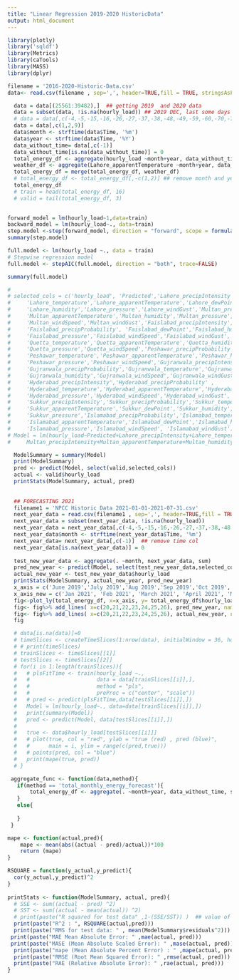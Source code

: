 ```yaml
---
title: "Linear Regression 2019-2020 HistoricData"
output: html_document
---
```


```r
library(plotly)
library('sqldf')
library(Metrics)
library(caTools)
library(MASS)
library(dplyr)
```

```r
filename = '2016-2020-Historic-Data.csv'
data<- read.csv(filename , sep=',', header=TRUE,fill = TRUE, stringsAsFactors = FALSE)

```

```r
  
  data = data[(25561:39482),]  ## getting 2019  and 2020 data
  data = subset(data, !is.na(hourly_load)) ## 2019 DEC, last some days having NA for hourly_load, removing them
  # data = data[,c(-4,-5,-15,-16,-26,-27,-37,-38,-48,-49,-59,-60,-70,-71,-81,-82,-92,-93)] ## removing categorical cols
  data = data[,c(1,2,9)]
  data$month <- strftime(data$Time, '%m')
  data$year <- strftime(data$Time, '%Y')
  data_without_time= data[,c(-1)]
  data_without_time[is.na(data_without_time)] = 0
  total_energy_df <- aggregate(hourly_load ~month+year, data_without_time, sum)
  weather_df <- aggregate(Lahore_apparentTemperature ~month+year, data_without_time, mean)
  total_energy_df = merge(total_energy_df, weather_df)
  # total_energy_df <- total_energy_df[,-c(1,2)] ## remove month and year col
  total_energy_df
  # train = head(total_energy_df, 16)
  # valid = tail(total_energy_df, 3)
  

forward_model = lm(hourly_load~1,data=train)
backward_model = lm(hourly_load~., data=train)
step.model <-step(forward_model, direction = "forward", scope = formula(backward_model))
summary(step.model)

full.model <- lm(hourly_load ~., data = train)
# Stepwise regression model
full.model <- stepAIC(full.model, direction = "both", trace=FALSE)

summary(full.model)

# 
# selected_cols = c('hourly_load', 'Predicted','Lahore_precipIntensity', 
#     'Lahore_temperature','Lahore_apparentTemperature','Lahore_dewPoint', 
#     'Lahore_humidity','Lahore_pressure','Lahore_windGust','Multan_precipIntensity', 
#     'Multan_apparentTemperature','Multan_humidity','Multan_pressure', 
#     'Multan_windSpeed','Multan_windGust','Faislabad_precipIntensity', 
#     'Faislabad_precipProbability', 'Faislabad_dewPoint','Faislabad_humidity', 
#     'Faislabad_pressure','Faislabad_windSpeed','Faislabad_windGust', 
#     'Quetta_temperature','Quetta_apparentTemperature','Quetta_humidity', 
#     'Quetta_pressure','Quetta_windSpeed','Peshawar_precipProbability', 
#     'Peshawar_temperature','Peshawar_apparentTemperature','Peshawar_humidity', 
#     'Peshawar_pressure','Peshawar_windSpeed','Gujranwala_precipIntensity', 
#     'Gujranwala_precipProbability','Gujranwala_temperature','Gujranwala_apparentTemperature', 
#     'Gujranwala_humidity','Gujranwala_windSpeed','Gujranwala_windGust', 
#     'Hyderabad_precipIntensity','Hyderabad_precipProbability' ,
#     'Hyderabad_temperature','Hyderabad_apparentTemperature','Hyderabad_dewPoint' ,
#     'Hyderabad_pressure','Hyderabad_windSpeed','Hyderabad_windGust', 
#     'Sukkur_precipIntensity','Sukkur_precipProbability','Sukkur_temperature', 
#     'Sukkur_apparentTemperature','Sukkur_dewPoint','Sukkur_humidity', 
#     'Sukkur_pressure','Islamabad_precipProbability','Islamabad_temperature', 
#     'Islamabad_apparentTemperature','Islamabad_dewPoint','Islamabad_humidity', 
#     'Islamabad_pressure','Islamabad_windSpeed', 'Islamabad_windGust')
# Model = lm(hourly_load~Predicted+Lahore_precipIntensity+Lahore_temperature+Lahore_apparentTemperature+Lahore_dewPoint+Lahore_humidity+Lahore_pressure+Lahore_windGust+
#     Multan_precipIntensity+Multan_apparentTemperature+Multan_humidity+Multan_pressure+Multan_windSpeed+Multan_windGust+Faislabad_precipIntensity+Faislabad_precipProbability+Faislabad_dewPoint+Faislabad_humidity+Faislabad_pressure+Faislabad_windSpeed+Faislabad_windGust+Quetta_temperature+Quetta_apparentTemperature+Quetta_humidity+Quetta_pressure+Quetta_windSpeed+Peshawar_precipProbability+Peshawar_temperature+Peshawar_apparentTemperature+Peshawar_humidity+Peshawar_pressure+Peshawar_windSpeed+Gujranwala_precipIntensity+Gujranwala_precipProbability+Gujranwala_temperature+Gujranwala_apparentTemperature+Gujranwala_humidity+Gujranwala_windSpeed+Gujranwala_windGust+Hyderabad_precipIntensity+Hyderabad_precipProbability+Hyderabad_temperature+Hyderabad_apparentTemperature+Hyderabad_dewPoint+Hyderabad_pressure+Hyderabad_windSpeed+Hyderabad_windGust+Sukkur_precipIntensity+Sukkur_precipProbability+Sukkur_temperature+Sukkur_apparentTemperature+Sukkur_dewPoint+Sukkur_humidity+Sukkur_pressure+Islamabad_precipProbability+Islamabad_temperature+Islamabad_apparentTemperature+Islamabad_dewPoint+Islamabad_humidity+ Islamabad_pressure+Islamabad_windSpeed+Islamabad_windGust, data= data_without_time[,-c(84,85)])

  ModelSummary = summary(Model)
  print(ModelSummary)
  pred <- predict(Model, select(valid,selected_cols))
  actual <- valid$hourly_load
  printStats(ModelSummary, actual, pred)
  
  
  ## FORECASTING 2021 
  filename1 = 'NPCC Historic Data 2021-01-01-2021-07-31.csv'
  next_year_data = read.csv(filename1 , sep=',', header=TRUE,fill = TRUE, stringsAsFactors = FALSE)
  next_year_data = subset(next_year_data, !is.na(hourly_load))
  next_year_data = next_year_data[,c(-4,-5,-15,-16,-26,-27,-37,-38,-48,-49,-59,-60,-70,-71,-81,-82,-92,-93)] ## removing categorical cols
  next_year_data$month <- strftime(next_year_data$Time, '%m')
  next_year_data= next_year_data[,c(-1)]  ## remove time col
  next_year_data[is.na(next_year_data)] = 0
  
  test_new_year_data <- aggregate(. ~month, next_year_data, sum)
  pred_new_year <- predict(Model, select(test_new_year_data,selected_cols))
  actual_new_year <- test_new_year_data$hourly_load
  printStats(ModelSummary, actual_new_year, pred_new_year)
  x_axis = c('June 2019','July 2019','Aug 2019','Sep 2019','Oct 2019','Nov 2019','Dec 2019','Jan 2020','Feb 2020','March 2020','April 2020','May 2020','June 2020','July 2020','Aug 2020','Sep 2020','Oct 2020','Nov 2020', 'Dec 2020')
  x_axis_new = c('Jan 2021', 'Feb 2021', 'March 2021', 'April 2021', 'May 2021', 'June 2021', 'July 2021')
  fig<-plot_ly(total_energy_df, x=x_axis, y= total_energy_df$hourly_load, mode='lines', type='scatter', name="Total Monthly Energy")
  fig<- fig%>% add_lines( x=c(20,21,22,23,24,25,26), pred_new_year, name="Total Monthly Energy Forecast 2021")
  fig<- fig%>% add_lines( x=c(20,21,22,23,24,25,26), actual_new_year, name="Total Monthly Energy 2021 ")
  fig

```


```r
 

  # data[is.na(data)]=0
  # timeSlices <- createTimeSlices(1:nrow(data), initialWindow = 36, horizon = 12, fixedWindow = TRUE)
  # # print(timeSlices)
  # trainSlices <- timeSlices[[1]]
  # testSlices <- timeSlices[[2]]
  # for(i in 1:length(trainSlices)){
  #   # plsFitTime <- train(hourly_load ~.,
  #   #                     data = data[trainSlices[[i]],],
  #   #                     method = "pls",
  #   #                     preProc = c("center", "scale"))
  #   # pred <- predict(plsFitTime,data[testSlices[[i]],])
  #   Model = lm(hourly_load~., data=data[trainSlices[[i]],])
  #   print(summary(Model))
  #   pred <- predict(Model, data[testSlices[[i]],])
  # 
  #   true <- data$hourly_load[testSlices[[i]]]
  #   # plot(true, col = "red", ylab = "true (red) , pred (blue)",
  #   #      main = i, ylim = range(c(pred,true)))
  #   # points(pred, col = "blue")
  #   print(mape(true, pred))
  # }
```
``` r

 aggregate_func <- function(data,method){
   if(method == 'total_monthly_energy_forecast'){
       total_energy_df <- aggregate(. ~month+year, data_without_time, sum)
   }
   else{
     
   }
 }

```


```r
mape <- function(actual,pred){
    mape <- mean(abs((actual - pred)/actual))*100
    return (mape)
}

RSQUARE = function(y_actual,y_predict){
  cor(y_actual,y_predict)^2
}
  
printStats <- function(ModelSummary, actual, pred){
  # SSE <- sum((actual - pred) ^2)
  # SST <- sum((actual - mean(actual)) ^2)
  # print(paste("R squared for test data" ,1-(SSE/SST)) )  ## value of R^2 on test dataset
  print(paste("R^2 : ", RSQUARE(actual,pred)))
  print(paste("RMS for test data: " , mean(ModelSummary$residuals^2)))
 print(paste("MAE Mean Absolute Error: " ,mae(actual, pred)))
 print(paste("MASE (Mean Absolute Scaled Error): " ,mase(actual, pred)))
  print(paste("mape (Mean Absolute Percent Error) : " ,mape(actual, pred)))
  print(paste("RMSE (Root Mean Squared Error): " ,rmse(actual, pred)))
  print(paste("RAE (Relative Absolute Error): " ,rae(actual, pred)))
}

```








